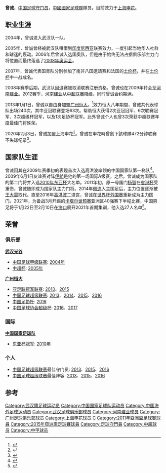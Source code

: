 {{Distinguish|增城}}
{{Football player infobox
| playername = 曾诚
| image =
| fullname = 曾诚
| englishfullname = Zeng Cheng
| countryofbirth = {{CHN}}
| cityofbirth = [[湖北|湖北]][[武汉|武汉]]
| dateofbirth = {{birth date and age|1987|1|8}}
| height = {{height|m=1.90}}
| position = 守门员
| currentclub = [[上海申花|上海申花]]
| clubnumber = 19
| youthyears =
| youthclubs = 
| years1 =  2004–2008
| clubs1 =  [[湖北武汉职业足球俱乐部|武汉光谷]]
| caps1 =  21
| goals1 =  0
| years2 =  2005
| clubs2 =  → {{le|泗水足球俱乐部|Persebaya Surabaya|泗水}}（租借）
| caps2 =  25
| goals2 =  0
| years3 =  2009–2012
| clubs3 =  [[河南建业|河南建业]]
| caps3 =  105
| goals3 =  0
| years4 =  2013–2020
| clubs4 =  [[广州恒大淘宝|广州恒大淘宝]]
| caps4 = 161
| goals4 = 0
| years5 =  2020
| clubs5 =  → [[上海申花|上海申花]]（租借）
| caps5 = 14
| goals5 = 0
| years6 =  2021–
| clubs6 = [[上海申花足球俱乐部|上海申花]]
| caps6 = 0
| goals6 = 0
| nationalyears1 =   2009–
| nationalteam1 = {{fb|CHN}}
| nationalcaps1 =    42
| nationalgoals1 =   0
| pcupdate = 2020年12月31日
| ntupdate = 2019年10月27日
}}
'''曾诚'''{{BD|1987年|1月8日|||Z}}，[[中国|中国]][[足球|足球]][[守门员|守门员]]，[[中國國家足球隊|中國國家足球隊]]隊员，目前效力于[[上海申花|上海申花]]。

==职业生涯==
2004年，曾诚进入武汉队一队。

2005年，曾诚曾经被武汉队租借到[[印度尼西亚|印度尼西亚]]联赛效力，一度引起当地华人社群和球迷的轰动。2006年后曾诚入选国奥队，但是由于始终无法占据俱乐部主力门将位置而最终落选了[[2008年奥运会|2008年奥运会]]。

2007年，曾诚代表国青队分别参加了南非八国邀请赛和法国的[[土伦杯|土伦杯]]，并在[[土伦杯|土伦杯]]中一战成名。

2008年赛季后期，武汉队因退赛被取消联赛注册资格，曾诚也在2009年转会至[[河南建业|河南建业]]。2012赛季，[[河南建业|河南建业]]从[[中超联赛|中超联赛]]降级，同时曾诚合约期满。

2013年1月1日，曾诚以自由身加盟[[广州恒大|广州恒大]]。<ref>{{cite web |url=http://www.gzevergrandefc.com/show_content.php?id=4498 |title=曾诚、赵鹏、弋腾正式加盟广州恒大 |deadurl=yes |archiveurl=https://web.archive.org/web/20130115131949/http://gzevergrandefc.com/show_content.php?id=4498 |archivedate=2013-01-15 |accessdate=2013-01-01 }}</ref>效力恒大八年期間，曾诚共代表球队出场240次，其中亚冠联赛登场63次。帮助恒大获得2次亚冠冠军、6次联赛冠军、3次超级杯冠军，以及1次足协杯冠军。此外曾诚个人也曾3次荣获中超联赛年度最佳门将殊荣。

2020年2月3日，曾诚加盟上海申花<ref>{{cite web |title=申花官方宣布曾诚正式加盟 恒大功勋将成新门神 |url=https://sports.sina.com.cn/china/j/2020-02-03/doc-iimxyqvy9893860.shtml |accessdate=2020-02-03 |archive-date=2020-02-03 |archive-url=https://web.archive.org/web/20200203112648/https://sports.sina.com.cn/china/j/2020-02-03/doc-iimxyqvy9893860.shtml |dead-url=no }}</ref>。曾诚在申花時曾創下該球隊472分钟联赛不失球纪录<ref>{{cite news |title=曾诚冯潇霆基本确定留申花 以自由身身份永久转会 |url=http://www.ttplus.cn/publish/app/data/2021/01/05/354106/os_news.html |accessdate=2021-01-06 |archive-date=2021-01-18 |archive-url=https://web.archive.org/web/20210118013743/https://www.ttplus.cn/publish/app/data/2021/01/05/354106/os_news.html |dead-url=no }}</ref>。

==国家队生涯==
曾诚因其在2009年赛季初的表现首次入选高洪波率领的中国国家队第一梯队<ref>{{cite web|title=中国国家男子足球队集训名单|url=http://www.fa.org.cn/ggzl/jxtz/2009-05-21/248911.html|publisher=中国足协|accessdate=2009-05-21|archive-date=2009-05-25|archive-url=https://web.archive.org/web/20090525093922/http://www.fa.org.cn/ggzl/jxtz/2009-05-21/248911.html|dead-url=no}}</ref>。2009年6月1日友谊赛对阵[[伊朗國家足球隊|伊朗]]是他的第一场国际A级赛，之后，曾诚成为国家队的第二门将并入选[[2010年東亞足球錦標賽|2010年东亚杯]]大名单。2011年初，原一号国门[[杨智|杨智]]在[[省港杯|省港杯]]受重伤，曾诚随即成为国家队主力门将。2014年[[艾倫·佩連|佩连]]入主国足后，主力位置逐渐被[[王大雷|王大雷]]取代。直至2016年[[高洪波|高洪波]]二进宫，曾诚在[[2018年世界盃亞洲區資格賽|世界杯外围赛]]重新成为主力国门。2021年，为备战3月开踢的[[卡塔尔世界杯|卡塔尔世预赛]]亚洲区40强赛下半程比赛，中国男足将于1月22日至2月10日在[[海口|海口]]展开2021年首期集训，他入选27人名单<ref>{{Cite web|title=国足点兵 27员战将名单出炉|url=https://sports.huanqiu.com/article/41WTt4Kus6S|accessdate=2021-02-22|work=环球网|archive-date=2021-03-01|archive-url=https://web.archive.org/web/20210301014614/https://sports.huanqiu.com/article/41WTt4Kus6S|dead-url=no}}</ref>。

==荣誉==

===俱乐部===
'''[[武汉职业足球俱乐部|武汉光谷]]'''
*[[中国足球甲级联赛|中国足球甲级联赛]]: [[2004年中国足球甲级联赛|2004年]]
*[[中超杯|中超杯]]: [[2005年中国超级联赛杯|2005年]]

'''[[广州恒大足球俱乐部|广州恒大]]'''
*[[亚足联冠军联赛|亚足联冠军联赛]]: [[2013年亚足联冠军联赛|2013]]、[[2015年亚足联冠军联赛|2015]]
*[[中国足球超级联赛|中国足球超级联赛]]: [[2013年中国足球超级联赛|2013]]、[[2014年中国足球超级联赛|2014]]、[[2015年中国足球超级联赛|2015]]、[[2016年中国足球超级联赛|2016]]
*[[中国足协杯|中国足协杯]]: [[2016年中国足协杯|2016]]
*[[中国足球协会超级杯|中国足球协会超级杯]]: [[2016年中国足球协会超级杯|2016]]、[[2017年中国足球协会超级杯|2017]]

===国际===
'''[[中国国家足球队|中国国家足球队]]'''
*[[东亚杯|东亚杯冠军]]: [[2010年东亚足球锦标赛|2010年]]

===个人===
*[[中国足球超级联赛|中国足球超级联赛]]最佳守门员: [[2013年中国足球超级联赛|2013]]、[[2015年中国足球超级联赛|2015]]、[[2016年中国足球超级联赛|2016]]
*[[中国足球超级联赛|中国足球超级联赛]]最佳阵容: [[2013年中国足球超级联赛|2013]]、[[2015年中国足球超级联赛|2015]]、[[2016年中国足球超级联赛|2016]]

==参考==
{{reflist}}

{{2004年武汉黄鹤楼名单}}
{{2005年武汉天龙黄鹤楼名单}}
{{2006年武汉光谷名单}}
{{2007年武汉光谷名单}}
{{2008年武汉光谷名单}}
{{2009年河南建业名单}}
{{2010年中超分类名单河南}}
{{2011年中超分类名单河南}}
{{2012年中超分类名单河南}}
{{2013年中超分类名单广州恒大}}
{{2014年中超分类名单广州恒大}}
{{2015年中超分类名单广州恒大}}
{{2016年中超分类名单广州恒大}}
{{2017年中超分类名单广州恒大}}
{{2018年中超分类名单广州恒大}}
{{2019年中超分类名单广州恒大}}
{{2020年中超分类名单上海绿地申花}}
{{2011年亞洲杯足球賽中國參賽名單}}
{{2015年亞洲杯足球賽中國參賽名單}}
{{中国足球协会年度最佳守门员}}
{{2013年中国足球超级联赛最佳阵容}}
{{2015年中国足球超级联赛最佳阵容}}
{{2016年中国足球超级联赛最佳阵容}}

{{DEFAULTSORT:ZENG Cheng}}
[[Category:武汉籍足球运动员|Category:武汉籍足球运动员]]
[[Category:中国国家足球队运动员|Category:中国国家足球队运动员]]
[[Category:中国海外足球运动员|Category:中国海外足球运动员]]
[[Category:武汉足球俱乐部球员|Category:武汉足球俱乐部球员]]
[[Category:河南建业球员|Category:河南建业球员]]
[[Category:广州足球俱乐部球员|Category:广州足球俱乐部球员]]
[[Category:上海申花球员|Category:上海申花球员]]
[[Category:曾姓|C]]
[[Category:2011年亞洲盃足球賽球員|Category:2011年亞洲盃足球賽球員]]
[[Category:2015年亞洲盃足球賽球員|Category:2015年亞洲盃足球賽球員]]
[[Category:足球守門員|Category:足球守門員]]
[[Category:中超球员|Category:中超球员]]
[[Category:中甲球员|Category:中甲球员]]